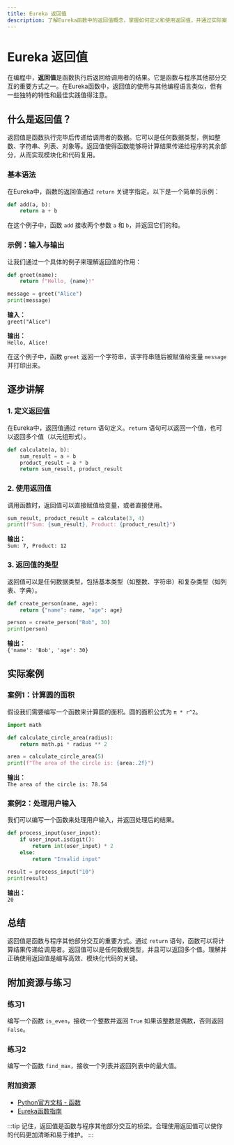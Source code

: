 ```yaml
---
title: Eureka 返回值
description: 了解Eureka函数中的返回值概念，掌握如何定义和使用返回值，并通过实际案例加深理解。
---
```


# Eureka 返回值

在编程中，**返回值**是函数执行后返回给调用者的结果。它是函数与程序其他部分交互的重要方式之一。在Eureka函数中，返回值的使用与其他编程语言类似，但有一些独特的特性和最佳实践值得注意。

## 什么是返回值？

返回值是函数执行完毕后传递给调用者的数据。它可以是任何数据类型，例如整数、字符串、列表、对象等。返回值使得函数能够将计算结果传递给程序的其余部分，从而实现模块化和代码复用。

### 基本语法

在Eureka中，函数的返回值通过 `return` 关键字指定。以下是一个简单的示例：

```python
def add(a, b):
    return a + b
```

在这个例子中，函数 `add` 接收两个参数 `a` 和 `b`，并返回它们的和。

### 示例：输入与输出

让我们通过一个具体的例子来理解返回值的作用：

```python
def greet(name):
    return f"Hello, {name}!"

message = greet("Alice")
print(message)
```

**输入：**  
`greet("Alice")`

**输出：**  
`Hello, Alice!`

在这个例子中，函数 `greet` 返回一个字符串，该字符串随后被赋值给变量 `message` 并打印出来。

## 逐步讲解

### 1. 定义返回值

在Eureka中，返回值通过 `return` 语句定义。`return` 语句可以返回一个值，也可以返回多个值（以元组形式）。

```python
def calculate(a, b):
    sum_result = a + b
    product_result = a * b
    return sum_result, product_result
```

### 2. 使用返回值

调用函数时，返回值可以直接赋值给变量，或者直接使用。

```python
sum_result, product_result = calculate(3, 4)
print(f"Sum: {sum_result}, Product: {product_result}")
```

**输出：**  
`Sum: 7, Product: 12`

### 3. 返回值的类型

返回值可以是任何数据类型，包括基本类型（如整数、字符串）和复杂类型（如列表、字典）。

```python
def create_person(name, age):
    return {"name": name, "age": age}

person = create_person("Bob", 30)
print(person)
```

**输出：**  
`{'name': 'Bob', 'age': 30}`

## 实际案例

### 案例1：计算圆的面积

假设我们需要编写一个函数来计算圆的面积。圆的面积公式为 `π * r^2`。

```python
import math

def calculate_circle_area(radius):
    return math.pi * radius ** 2

area = calculate_circle_area(5)
print(f"The area of the circle is: {area:.2f}")
```

**输出：**  
`The area of the circle is: 78.54`

### 案例2：处理用户输入

我们可以编写一个函数来处理用户输入，并返回处理后的结果。

```python
def process_input(user_input):
    if user_input.isdigit():
        return int(user_input) * 2
    else:
        return "Invalid input"

result = process_input("10")
print(result)
```

**输出：**  
`20`

## 总结

返回值是函数与程序其他部分交互的重要方式。通过 `return` 语句，函数可以将计算结果传递给调用者。返回值可以是任何数据类型，并且可以返回多个值。理解并正确使用返回值是编写高效、模块化代码的关键。

## 附加资源与练习

### 练习1

编写一个函数 `is_even`，接收一个整数并返回 `True` 如果该整数是偶数，否则返回 `False`。

### 练习2

编写一个函数 `find_max`，接收一个列表并返回列表中的最大值。

### 附加资源

- [Python官方文档 - 函数](https://docs.python.org/3/tutorial/controlflow.html#defining-functions)
- [Eureka函数指南](https://eureka-docs.example.com/functions)

:::tip
记住，返回值是函数与程序其他部分交互的桥梁。合理使用返回值可以使你的代码更加清晰和易于维护。
:::